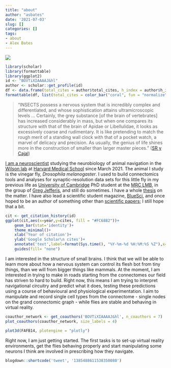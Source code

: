 ```yaml
---
title: "about"
author: "asbates"
date: '2021-07-03'
slug: []
categories: []
tags:
- about
- Alex Bates
---
```


![](index_files/about.jpg)
```r
library(scholar)
library(formattable)
library(ggplot2)
id <- "BOVTiXIAAAAJ&hl"
author <- scholar::get_profile(id)
df <- data.frame(total_cites = author$total_cites, h_index = author$h_index, i10_index = author$i10_index)
formattable(df, list(total_cites = color_bar("coral", fun = "normalize"), h_index = color_bar("lightgreen", fun = "proportion"), i10_index = color_bar("lightblue", fun = "proportion")))
```

> "INSECTS possess a nervous system that is incredibly complex and differentiated, and whose sophistication attains ultramicroscopic levels ...
  Certainly, the grey substance [of the brain of vertebrates] has increased considerably in mass, but when one compares its structure with that of the brain of
  Apidae or Libellulidae, it looks as excessively coarse and rudimentary. It is like pretending to match the rough merit of a standing wall clock with that of a pocket watch,
  a marvel of delicacy and precision. As usually, the genius of life shines more in the construction of smaller than larger master pieces."
([SR y Cajal](https://www.britannica.com/biography/Santiago-Ramon-y-Cajal))

[I am a neuroscientist](https://scholar.google.com/citations?user=BOVTiXIAAAAJ&hl=en) studying the neurobiology of animal navigation in the [Wilson lab](https://wilson.hms.harvard.edu/) at [Harvard Medical School](https://hms.harvard.edu/) since March 2021. The animal I study is the vinegar fly, *Drosophila melanogaster*. I used to build connectomics tools and analyses for synaptic-resolution data sets for this little fly in my previous life as [University of Cambridge](https://www.cam.ac.uk/) PhD student at the [MRC LMB](https://www2.mrc-lmb.cam.ac.uk/), in the group of [Greg Jefferis](https://en.wikipedia.org/wiki/Gregory_Jefferis), and still do sometimes. I have a whole [thesis](https://t.co/TzCi2OPViD?amp=1) on the matter. I have also lead a scientific student magazine, [BlueSci](https://www.bluesci.co.uk/), and once hoped to be an author of something other than [scientific papers](https://scholar.google.com/citations?view_op=list_mandates&hl=en&user=BOVTiXIAAAAJ&tzom=240); I still hope that a bit.

```r
cit <- get_citation_history(id)
ggplot(cit,aes(x=year,y=cites, fill = "#FC6882"))+
    geom_bar(stat='identity')+
    theme_minimal()+
    xlab('Year of citation')+
    ylab('Google Scholar\n cites')+
    annotate('text',label=format(Sys.time(), "%Y-%m-%d %H:%M:%S %Z"),x=-Inf,y=Inf,vjust=1.5,hjust=-0.05,size=3,colour='gray') + 
    guides(fill= "none")
```

I am interested in the structure of small brains. I think that we will be able to learn more about how a nervous system can control its flesh bot from tiny things, than we will from bigger things like mammals. At the moment, I am interested in trying to make in roads starting from the connectomes our field has striven to hard to build. Right now, this means I am trying to interpret navigational circuitry and predict what it does, testing these predictions using a course of behavioural and physiological experimentation. I aim to manipulate and record single cell types from the connectome - single nodes on the grand connectomic graph - while flies are stable and behaving in virtual reality.

```r
coauthor_network <- get_coauthors('BOVTiXIAAAAJ&hl', n_coauthors = 7)
plot_coauthors(coauthor_network, size_labels = 4)
```

```r
plot3d(FAFB14, plotengine = "plotly")
```

Right now, I am just getting started. The first tasks is to set-up virtual reality environments, get the flies behaving properly and start manipulating some neurons I think are involved in prescribing how they navigate.

```r
blogdown::shortcode('tweet', '1385488611538350080')
```


